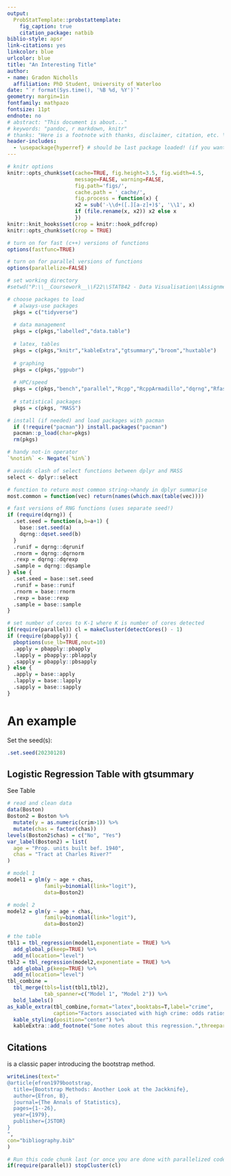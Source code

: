 ```yaml
---
output: 
  ProbStatTemplate::probstattemplate:
    fig_caption: true
    citation_package: natbib
biblio-style: apsr
link-citations: yes
linkcolor: blue
urlcolor: blue
title: "An Interesting Title"
author:
- name: Gradon Nicholls
  affiliation: PhD Student, University of Waterloo
date: "`r format(Sys.time(), '%B %d, %Y')`"
geometry: margin=1in
fontfamily: mathpazo
fontsize: 11pt
endnote: no
# abstract: "This document is about..."
# keywords: "pandoc, r markdown, knitr"
# thanks: "Here is a footnote with thanks, disclaimer, citation, etc. \\citep{rosenthalprob}."
header-includes:
  - \usepackage{hyperref} # should be last package loaded! (if you want nice blue hyperlink citations)
---
```


```r
# knitr options
knitr::opts_chunk$set(cache=TRUE, fig.height=3.5, fig.width=4.5,
                      message=FALSE, warning=FALSE,
                      fig.path='figs/',
                      cache.path = '_cache/',
                      fig.process = function(x) {
                      x2 = sub('-\\d+([.][a-z]+)$', '\\1', x)
                      if (file.rename(x, x2)) x2 else x
                      })
knitr::knit_hooks$set(crop = knitr::hook_pdfcrop)
knitr::opts_chunk$set(crop = TRUE)

# turn on for fast (c++) versions of functions
options(fastfunc=TRUE)

# turn on for parallel versions of functions
options(parallelize=FALSE)

# set working directory
#setwd("P:\\__Coursework__\\F22\\STAT842 - Data Visualisation\\Assignments\\A2")
```

```r
# choose packages to load
  # always-use packages
  pkgs = c("tidyverse")
  
  # data management
  pkgs = c(pkgs,"labelled","data.table")
  
  # latex, tables
  pkgs = c(pkgs,"knitr","kableExtra","gtsummary","broom","huxtable")
  
  # graphing
  pkgs = c(pkgs,"ggpubr")
  
  # HPC/speed
  pkgs = c(pkgs,"bench","parallel","Rcpp","RcppArmadillo","dqrng","Rfast","Rfast2","pbapply")
  
  # statistical packages
  pkgs = c(pkgs, "MASS")

# install (if needed) and load packages with pacman
  if (!require("pacman")) install.packages("pacman")
  pacman::p_load(char=pkgs)
  rm(pkgs)
```

```r
# handy not-in operator
`%notin%` <- Negate(`%in%`)

# avoids clash of select functions between dplyr and MASS
select <- dplyr::select

# function to return most common string->handy in dplyr summarise
most.common = function(vec) return(names(which.max(table(vec))))
```

```r
# fast versions of RNG functions (uses separate seed!)
if (require(dqrng)) {
  .set.seed = function(a,b=a+1) {
    base::set.seed(a)
    dqrng::dqset.seed(b)
  }
  .runif = dqrng::dqrunif
  .rnorm = dqrng::dqrnorm
  .rexp = dqrng::dqrexp
  .sample = dqrng::dqsample
} else {
  .set.seed = base::set.seed
  .runif = base::runif
  .rnorm = base::rnorm
  .rexp = base::rexp
  .sample = base::sample
}
```

```r
# set number of cores to K-1 where K is number of cores detected
if(require(parallel)) cl = makeCluster(detectCores() - 1)
if (require(pbapply)) {
  pboptions(use_lb=TRUE,nout=10)
  .apply = pbapply::pbapply
  .lapply = pbapply::pblapply
  .sapply = pbapply::pbsapply
} else {
  .apply = base::apply
  .lapply = base::lapply
  .sapply = base::sapply
}
```


# An example

Set the seed(s):

```r
.set.seed(20230128)
```

## Logistic Regression Table with gtsummary

See Table \ref{tab:crime}

```r
# read and clean data
data(Boston)
Boston2 = Boston %>%
  mutate(y = as.numeric(crim>1)) %>%
  mutate(chas = factor(chas))
levels(Boston2$chas) = c("No", "Yes")
var_label(Boston2) = list(
  age = "Prop. units built bef. 1940",
  chas = "Tract at Charles River?"
)

# model 1
model1 = glm(y ~ age + chas,
            family=binomial(link="logit"),
            data=Boston2)

# model 2
model2 = glm(y ~ age + chas,
            family=binomial(link="logit"),
            data=Boston2)

# the table
tbl1 = tbl_regression(model1,exponentiate = TRUE) %>%
  add_global_p(keep=TRUE) %>%
  add_n(location="level")
tbl2 = tbl_regression(model2,exponentiate = TRUE) %>%
  add_global_p(keep=TRUE) %>%
  add_n(location="level")
tbl_combine = 
  tbl_merge(tbls=list(tbl1,tbl2),
            tab_spanner=c("Model 1", "Model 2")) %>%
  bold_labels()
as_kable_extra(tbl_combine,format="latex",booktabs=T,label="crime",
               caption="Factors associated with high crime: odds ratios") %>%
  kable_styling(position="center") %>%
  kableExtra::add_footnote("Some notes about this regression.",threeparttable = TRUE)
```

## Citations

\cite{efron1979bootstrap} is a classic paper introducing the bootstrap method.



\newpage


```r
writeLines(text="
@article{efron1979bootstrap,
  title={Bootstrap Methods: Another Look at the Jackknife},
  author={Efron, B},
  journal={The Annals of Statistics},
  pages={1--26},
  year={1979},
  publisher={JSTOR}
}
",
con="bibliography.bib"
)
```

\bibliography{bibliography.bib}

\newpage

\appendix
\section*{Appendix}
\renewcommand{\thesubsection}{\Alph{subsection}}

\subsection{An Appendix}







```r
# Run this code chunk last (or once you are done with parallelized code)
if(require(parallel)) stopCluster(cl)
```








